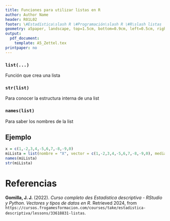 ```yaml
---
title: Funciones para utilizar listas en R
author: Author Name
header: R01L02
footer: \#Estadística\slash R \#Programación\slash R \#R\slash listas
geometry: a5paper, landscape, top=1.5cm, bottom=0.9cm, left=0.5cm, right=0.5cm, headsep = 0.5cm, footskip = 12pt
output:
  pdf_document: 
    template: A5_Zettel.tex
printpaper: no
---
```

### `list(...)`
Función que crea una lista

### `str(list)`
Para conocer la estructura interna de una list

### `names(list)`
Para saber los nombres de la list

## Ejemplo
```r
x = c(1,-2,3,4,-5,6,7,-8,-9,0)
miLista = list(nombre = "X", vector = c(1,-2,3,4,-5,6,7,-8,-9,0), media = mean(x), sumas = cumsum(x))
names(miLista)
str(miLista)
```


\pagebreak

# Referencias

**Gomilla, J. J.** (2022). _Curso completo des Estadística descriptiva - RStudio y Python. Vectores y tipos de datos en R_. Retrieved 2024, from <code style="word-wrap: break-word;">https://cursos.frogamesformacion.com/courses/take/estadistica-descriptiva/lessons/33618831-listas</code>.